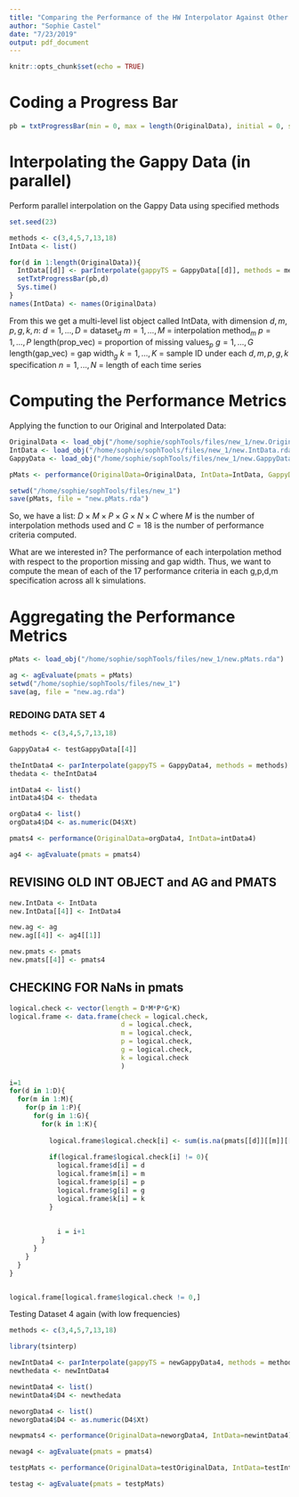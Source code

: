 ```yaml
---
title: "Comparing the Performance of the HW Interpolator Against Other Known Interpolators"
author: "Sophie Castel"
date: "7/23/2019"
output: pdf_document
---
```


```r
knitr::opts_chunk$set(echo = TRUE)
```

# Coding a Progress Bar
```r
pb = txtProgressBar(min = 0, max = length(OriginalData), initial = 0, style = 3) 
```

# Interpolating the Gappy Data (in parallel)
Perform parallel interpolation on the Gappy Data using specified methods
```r
set.seed(23)

methods <- c(3,4,5,7,13,18)
IntData <- list()

for(d in 1:length(OriginalData)){
  IntData[[d]] <- parInterpolate(gappyTS = GappyData[[d]], methods = methods)
  setTxtProgressBar(pb,d)
  Sys.time()
}
names(IntData) <- names(OriginalData)
```

From this we get a multi-level list object called IntData, with dimension $d,m,p,g,k,n$:
$d = 1, ...,D$ = dataset$_d$
$m = 1, ...,M$ = interpolation method$_m$
$p = 1, ...,P$ length(prop_vec) = proportion of missing values$_p$
$g = 1, ...,G$ length(gap_vec) = gap width$_g$
$k = 1, ...,K$ = sample ID under each $d,m,p,g,k$ specification
$n = 1, ... , N$ = length of each time series

# Computing the Performance Metrics
Applying the function to our Original and Interpolated Data:
```r
OriginalData <- load_obj("/home/sophie/sophTools/files/new_1/new.OriginalData.rda")
IntData <- load_obj("/home/sophie/sophTools/files/new_1/new.IntData.rda")
GappyData <- load_obj("/home/sophie/sophTools/files/new_1/new.GappyData.rda")

pMats <- performance(OriginalData=OriginalData, IntData=IntData, GappyData = GappyData)

setwd("/home/sophie/sophTools/files/new_1")
save(pMats, file = "new.pMats.rda")
```

So, we have a list: $D \times M \times P \times G \times N \times C$ where $M$ is the number of interpolation methods used and $C=18$ is the number of performance criteria computed.

What are we interested in? The performance of each interpolation method with respect to the proportion missing and gap width. 
Thus, we want to compute the mean of each of the 17 performance criteria in each g,p,d,m specification across all k simulations.

# Aggregating the Performance Metrics
```r
pMats <- load_obj("/home/sophie/sophTools/files/new_1/new.pMats.rda")

ag <- agEvaluate(pmats = pMats)
setwd("/home/sophie/sophTools/files/new_1")
save(ag, file = "new.ag.rda")
```

### REDOING DATA SET 4 
```r
methods <- c(3,4,5,7,13,18)

GappyData4 <- testGappyData[[4]]

theIntData4 <- parInterpolate(gappyTS = GappyData4, methods = methods)
thedata <- theIntData4

intData4 <- list()
intData4$D4 <- thedata

orgData4 <- list()
orgData4$D4 <- as.numeric(D4$Xt)

pmats4 <- performance(OriginalData=orgData4, IntData=intData4)

ag4 <- agEvaluate(pmats = pmats4)

```

## REVISING OLD INT OBJECT and AG and PMATS

```r
new.IntData <- IntData
new.IntData[[4]] <- IntData4

new.ag <- ag
new.ag[[4]] <- ag4[[1]]

new.pmats <- pmats
new.pmats[[4]] <- pmats4

```


## CHECKING FOR NaNs in pmats
```r

logical.check <- vector(length = D*M*P*G*K)
logical.frame <- data.frame(check = logical.check, 
                            d = logical.check, 
                            m = logical.check, 
                            p = logical.check,
                            g = logical.check,
                            k = logical.check
                            )
  
i=1
for(d in 1:D){
  for(m in 1:M){
    for(p in 1:P){
      for(g in 1:G){
        for(k in 1:K){
          
          logical.frame$logical.check[i] <- sum(is.na(pmats[[d]][[m]][[p]][[g]][[k]]))
          
          if(logical.frame$logical.check[i] != 0){
            logical.frame$d[i] = d
            logical.frame$m[i] = m
            logical.frame$p[i] = p
            logical.frame$g[i] = g
            logical.frame$k[i] = k
          }
          
          
            i = i+1
        }
      }
    }
  }
}


logical.frame[logical.frame$logical.check != 0,]

```

Testing Dataset 4 again (with low frequencies)
```r
methods <- c(3,4,5,7,13,18)

library(tsinterp)

newIntData4 <- parInterpolate(gappyTS = newGappyData4, methods = methods)
newthedata <- newIntData4

newintData4 <- list()
newintData4$D4 <- newthedata

neworgData4 <- list()
neworgData4$D4 <- as.numeric(D4$Xt)

newpmats4 <- performance(OriginalData=neworgData4, IntData=newintData4)

newag4 <- agEvaluate(pmats = pmats4)

```



```r
testpMats <- performance(OriginalData=testOriginalData, IntData=testIntt, GappyData = testGappyData)

testag <- agEvaluate(pmats = testpMats)
```



